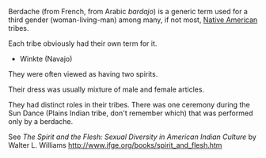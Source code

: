 Berdache (from French, from Arabic ''bardajo'') is a generic term used for a third gender (woman-living-man) among many, if not most, [[Native American]] tribes.

Each tribe obviously had their own term for it. 
*Winkte (Navajo)

They were often viewed as having two spirits.

Their dress was usually mixture of male and female articles.

They had distinct roles in their tribes.
There was one ceremony during the Sun Dance (Plains Indian tribe, don't remember which) that was performed only by a berdache.



See ''The Spirit and the Flesh: Sexual Diversity in American Indian Culture'' by Walter L. Williams http://www.ifge.org/books/spirit_and_flesh.htm